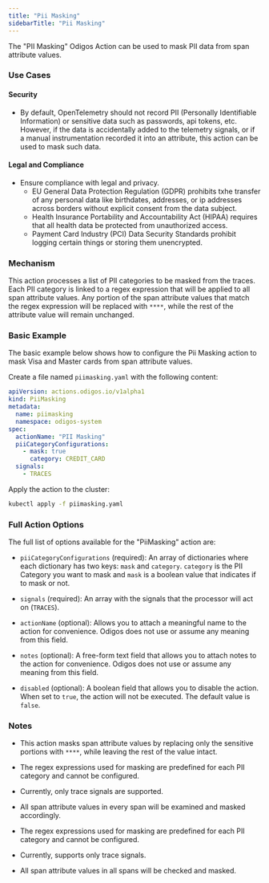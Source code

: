 ```yaml
---
title: "Pii Masking"
sidebarTitle: "Pii Masking"
---
```


The "PII Masking" Odigos Action can be used to mask PII data from span attribute values.

### Use Cases

#### Security

- By default, OpenTelemetry should not record PII (Personally Identifiable Information) or sensitive data such as passwords, api tokens, etc. However, if the data is accidentally added to the telemetry signals, or if a manual instrumentation recorded it into an attribute, this action can be used to mask such data.

#### Legal and Compliance

- Ensure compliance with legal and privacy.
    - EU General Data Protection Regulation (GDPR) prohibits txhe transfer of any personal data like birthdates, addresses, or ip addresses across borders without explicit consent from the data subject.
    - Health Insurance Portability and Accountability Act (HIPAA) requires that all health data be protected from unauthorized access.
    - Payment Card Industry (PCI) Data Security Standards prohibit logging certain things or storing them unencrypted.


### Mechanism

This action processes a list of PII categories to be masked from the traces. Each PII category is linked to a regex expression that will be applied to all span attribute values. Any portion of the span attribute values that match the regex expression will be replaced with `****`, while the rest of the attribute value will remain unchanged.


### Basic Example

The basic example below shows how to configure the Pii Masking action to mask Visa and Master cards from span attribute values.


Create a file named `piimasking.yaml` with the following content:

```yaml
apiVersion: actions.odigos.io/v1alpha1
kind: PiiMasking
metadata:
  name: piimasking
  namespace: odigos-system
spec:
  actionName: "PII Masking"
  piiCategoryConfigurations:
    - mask: true
      category: CREDIT_CARD
  signals:
    - TRACES
```

Apply the action to the cluster:

```bash
kubectl apply -f piimasking.yaml
```

### Full Action Options

The full list of options available for the "PiiMasking" action are:

- `piiCategoryConfigurations` (required): An array of dictionaries where each dictionary has two keys: `mask` and `category`. `category` is the PII Category you want to mask and `mask` is a boolean value that indicates if to mask or not.

- `signals` (required): An array with the signals that the processor will act on (`TRACES`).

- `actionName` (optional): Allows you to attach a meaningful name to the action for convenience. Odigos does not use or assume any meaning from this field.

- `notes` (optional): A free-form text field that allows you to attach notes to the action for convenience. Odigos does not use or assume any meaning from this field.

- `disabled` (optional): A boolean field that allows you to disable the action. When set to `true`, the action will not be executed. The default value is `false`.

### Notes

- This action masks span attribute values by replacing only the sensitive portions with `****`, while leaving the rest of the value intact.
- The regex expressions used for masking are predefined for each PII category and cannot be configured.
- Currently, only trace signals are supported.
- All span attribute values in every span will be examined and masked accordingly.







- The regex expressions used for masking are predefined for each PII category and cannot be configured.
- Currently, supports only trace signals.
- All span attribute values in all spans will be checked and masked.
